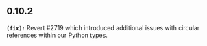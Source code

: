 ## 0.10.2
**`(fix):`** Revert #2719 which introduced additional issues with circular references within our Python types.


